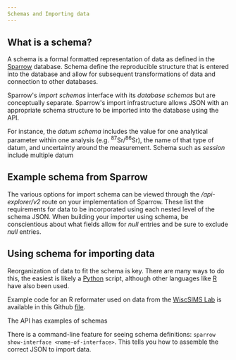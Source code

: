 ```yaml
---
Schemas and Importing data
---
```



## What is a schema?

A schema is a formal formatted representation of data as defined in
the [Sparrow](https://sparrow-data.org/) database. Schema define the reproducible
structure that is entered into the database and allow for subsequent transformations
of data and connection to other databases.

Sparrow's _import schemas_ interface with
its _database schemas_ but are conceptually separate.
Sparrow's import infrastructure allows JSON with an
appropriate schema structure to be imported into the database
using the API.

For instance, the _datum schema_ includes the value for one analytical parameter within one analysis (e.g. <sup>87</sup>Sr/<sup>86</sup>Sr), the name of that type of datum, and uncertainty around the measurement. Schema such as _session_ include multiple datum

## Example schema from Sparrow

The various options for import schema can be viewed through the
_/api-explorer/v2_ route on your implementation of Sparrow. These list the
requirements for data to be incorporated using each nested level of the schema
JSON. When building your importer using schema, be conscientious about what
fields allow for _null_ entries and be sure to exclude _null_ entries.

## Using schema for importing data

Reorganization of data to fit the schema is key. There are many ways to do this, the easiest is likely a [Python](https://www.python.org/) script, although other languages like [R](https://www.r-project.org/) have also been used.

Example code for an R reformater used on data from the [WiscSIMS Lab](http://www.geology.wisc.edu/~wiscsims/) is available in this Github [file](https://github.com/thefallingduck/WiscSIMSDataExtractor/blob/7d6aae690397ac4fe2e9e2b774a80cc6f8a4facd/SparrowReformater.R).

The API has examples of schemas

<!-- Add MDX component for schema examples here -->

There is a command-line feature for seeing schema definitions:
`sparrow show-interface <name-of-interface>`.
This tells you how to assemble the correct JSON to import data.

